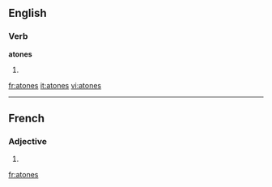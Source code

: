 
==English==

===Verb===
'''atones'''

# {{third-person singular of|[[atone]]}}

[[fr:atones]]
[[it:atones]]
[[vi:atones]]

----
==French==

===Adjective===
{{fr-adj-form}} {{p}}

# {{form of| plural|atone|lang=French}}

[[fr:atones]]

{{rfc-auto}}
